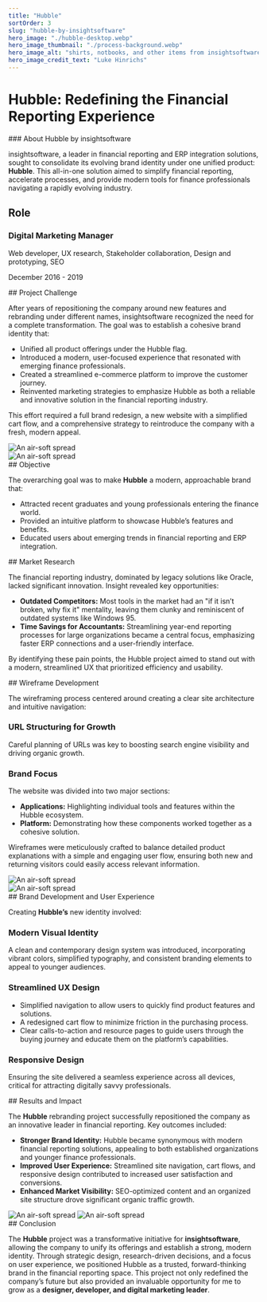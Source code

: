 ```yaml
---
title: "Hubble"
sortOrder: 3
slug: "hubble-by-insightsoftware"
hero_image: "./hubble-desktop.webp"
hero_image_thumbnail: "./process-background.webp"
hero_image_alt: "shirts, notbooks, and other items from insightsoftware.com"
hero_image_credit_text: "Luke Hinrichs"
---
```



# Hubble: Redefining the Financial Reporting Experience

<ProjectSection twoColumn leftSide={true}>
<div>
### About Hubble by insightsoftware

insightsoftware, a leader in financial reporting and ERP integration solutions, sought to consolidate its evolving brand identity under one unified product: **Hubble**. This all-in-one solution aimed to simplify financial reporting, accelerate processes, and provide modern tools for finance professionals navigating a rapidly evolving industry.
</div>
<div>
    <h2>Role</h2>
    <h3>Digital Marketing Manager</h3>
    <p className="font-thin">Web developer, UX research, Stakeholder collaboration, Design and prototyping, SEO</p>
    <p>December 2016 - 2019</p>
  </div>
</ProjectSection>

<ProjectSection bgColor="bg-slate-50" extraClasses="flex items-center" fiftyFifty>
<div fiftyFifty>
## Project Challenge

After years of repositioning the company around new features and rebranding under different names, insightsoftware recognized the need for a complete transformation. The goal was to establish a cohesive brand identity that:

- Unified all product offerings under the Hubble flag.
- Introduced a modern, user-focused experience that resonated with emerging finance professionals.
- Created a streamlined e-commerce platform to improve the customer journey.
- Reinvented marketing strategies to emphasize Hubble as both a reliable and innovative solution in the financial reporting industry.

This effort required a full brand redesign, a new website with a simplified cart flow, and a comprehensive strategy to reintroduce the company with a fresh, modern appeal.
</div>
<div>
<Image src="hubble/hubble-desktop.webp" alt="An air-soft spread" className="w-full rounded-lg" />
</div>
</ProjectSection>


<ProjectSection fiftyFifty>
<div>
<Image src="hubble/hubble_event_photo.jpg" alt="An air-soft spread" className="w-full rounded-lg" />
</div>
<div>
## Objective

The overarching goal was to make **Hubble** a modern, approachable brand that:

- Attracted recent graduates and young professionals entering the finance world.
- Provided an intuitive platform to showcase Hubble’s features and benefits.
- Educated users about emerging trends in financial reporting and ERP integration.
</div>
</ProjectSection>


<ProjectSection bgColor="bg-slate-50" extraClasses="flex items-center">
## Market Research

The financial reporting industry, dominated by legacy solutions like Oracle, lacked significant innovation. Insight revealed key opportunities:

- **Outdated Competitors:** Most tools in the market had an "if it isn’t broken, why fix it" mentality, leaving them clunky and reminiscent of outdated systems like Windows 95.
- **Time Savings for Accountants:** Streamlining year-end reporting processes for large organizations became a central focus, emphasizing faster ERP connections and a user-friendly interface.

By identifying these pain points, the Hubble project aimed to stand out with a modern, streamlined UX that prioritized efficiency and usability.
</ProjectSection>

<ProjectSection fiftyFifty>
<div>
## Wireframe Development

The wireframing process centered around creating a clear site architecture and intuitive navigation:

### **URL Structuring for Growth**
Careful planning of URLs was key to boosting search engine visibility and driving organic growth.

### **Brand Focus**
The website was divided into two major sections:

- **Applications:** Highlighting individual tools and features within the Hubble ecosystem.
- **Platform:** Demonstrating how these components worked together as a cohesive solution.

Wireframes were meticulously crafted to balance detailed product explanations with a simple and engaging user flow, ensuring both new and returning visitors could easily access relevant information.
</div>
<div>
<Image src="hubble/dry-erase-board.jpg" alt="An air-soft spread" className="w-full rounded-lg" />
</div>
</ProjectSection>

<ProjectSection bgColor="bg-slate-50" fiftyFifty>
<div>
<Image src="hubble/hubble-home-page-redesign.jpg" alt="An air-soft spread" className="w-full rounded-lg" />
</div>
<div>
## Brand Development and User Experience

Creating **Hubble’s** new identity involved:

### **Modern Visual Identity**
A clean and contemporary design system was introduced, incorporating vibrant colors, simplified typography, and consistent branding elements to appeal to younger audiences.

### **Streamlined UX Design**

- Simplified navigation to allow users to quickly find product features and solutions.
- A redesigned cart flow to minimize friction in the purchasing process.
- Clear calls-to-action and resource pages to guide users through the buying journey and educate them on the platform’s capabilities.

### **Responsive Design**
Ensuring the site delivered a seamless experience across all devices, critical for attracting digitally savvy professionals.
</div>
</ProjectSection>

<ProjectSection fiftyFifty>
<div>
## Results and Impact

The **Hubble** rebranding project successfully repositioned the company as an innovative leader in financial reporting. Key outcomes included:

- **Stronger Brand Identity:** Hubble became synonymous with modern financial reporting solutions, appealing to both established organizations and younger finance professionals.
- **Improved User Experience:** Streamlined site navigation, cart flows, and responsive design contributed to increased user satisfaction and conversions.
- **Enhanced Market Visibility:** SEO-optimized content and an organized site structure drove significant organic traffic growth.
</div>
<div>
<Image src="hubble/growth-magizne.jpg" alt="An air-soft spread" className="w-full rounded-lg" />

<Image src="hubble/hubble-blog-redesign.jpg" alt="An air-soft spread" className="w-full rounded-lg" />
</div>
</ProjectSection>


<ProjectSection bgColor="bg-slate-50">
## Conclusion

The **Hubble** project was a transformative initiative for **insightsoftware**, allowing the company to unify its offerings and establish a strong, modern identity. Through strategic design, research-driven decisions, and a focus on user experience, we positioned Hubble as a trusted, forward-thinking brand in the financial reporting space. This project not only redefined the company’s future but also provided an invaluable opportunity for me to grow as a **designer, developer, and digital marketing leader**.
</ProjectSection>